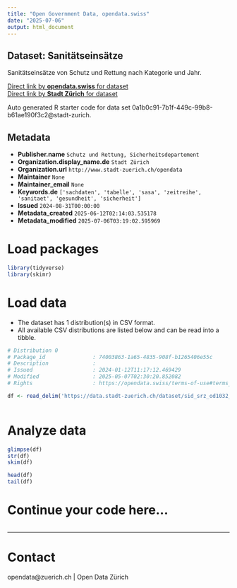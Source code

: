 ```yaml
---
title: "Open Government Data, opendata.swiss"
date: "2025-07-06"
output: html_document
---
```


## Dataset: Sanitätseinsätze

Sanitätseinsätze von Schutz und Rettung nach Kategorie und Jahr.

[Direct link by **opendata.swiss** for dataset](https://opendata.swiss/de/dataset/sanitatseinsatze)<br>
[Direct link by **Stadt Zürich** for dataset](https://data.stadt-zuerich.ch/dataset/sid_srz_od1032_sanitaetseinsaetze_jahr_kategorie)

Auto generated R starter code for data set 0a1b0c91-7b1f-449c-99b8-b61ae190f3c2@stadt-zurich.

## Metadata

- **Publisher.name** `Schutz und Rettung, Sicherheitsdepartement`
- **Organization.display_name.de** `Stadt Zürich`
- **Organization.url** `http://www.stadt-zuerich.ch/opendata`
- **Maintainer** `None`
- **Maintainer_email** `None`
- **Keywords.de** `['sachdaten', 'tabelle', 'sasa', 'zeitreihe', 'sanitaet', 'gesundheit', 'sicherheit']`
- **Issued** `2024-08-31T00:00:00`
- **Metadata_created** `2025-06-12T02:14:03.535178`
- **Metadata_modified** `2025-07-06T03:19:02.595969`


# Load packages

```r

library(tidyverse)
library(skimr)

```

# Load data

-   The dataset has 1 distribution(s) in CSV format.
-   All available CSV distributions are listed below and can be read into a tibble.

```r

# Distribution 0
# Package_id               : 74003863-1a65-4835-908f-b1265406e55c
# Description              : 
# Issued                   : 2024-01-12T11:17:12.469429
# Modified                 : 2025-05-07T02:30:20.852082
# Rights                   : https://opendata.swiss/terms-of-use#terms_open

df <- read_delim('https://data.stadt-zuerich.ch/dataset/sid_srz_od1032_sanitaetseinsaetze_jahr_kategorie/download/GES103OD1032.csv')



```

# Analyze data

```r

glimpse(df)
str(df)
skim(df)

head(df)
tail(df)

```

# Continue your code here...

```r

```

------------------------------------------------------------------------

# Contact

opendata@zuerich.ch | Open Data Zürich
